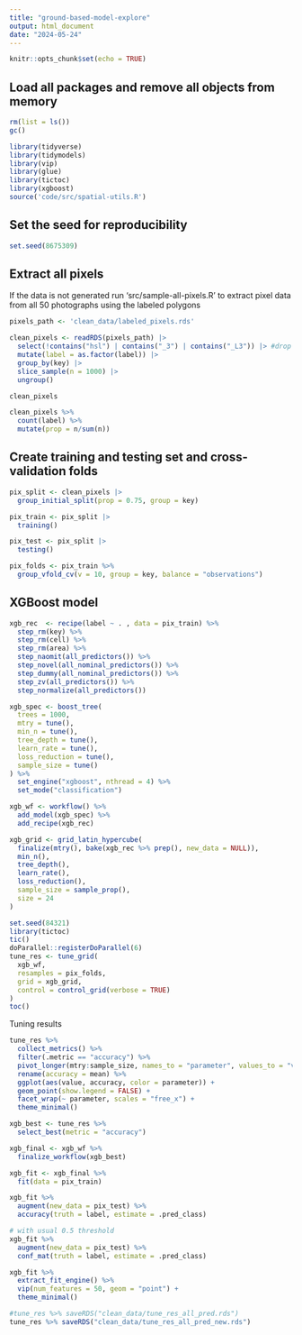 ```yaml
---
title: "ground-based-model-explore"
output: html_document
date: "2024-05-24"
---
```


```r
knitr::opts_chunk$set(echo = TRUE)
```

## Load all packages and remove all objects from memory

```r
rm(list = ls())
gc()
```

```r
library(tidyverse)
library(tidymodels)
library(vip)
library(glue)
library(tictoc)
library(xgboost)
source('code/src/spatial-utils.R')
```

## Set the seed for reproducibility

```r
set.seed(8675309)
```

## Extract all pixels

If the data is not generated run 'src/sample-all-pixels.R' to extract pixel data from all 50 photographs using the labeled polygons


```r
pixels_path <- 'clean_data/labeled_pixels.rds'

clean_pixels <- readRDS(pixels_path) |>
  select(!contains("hsl") | contains("_3") | contains("_L3")) |> #drop reduntant hs values
  mutate(label = as.factor(label)) |>
  group_by(key) |>
  slice_sample(n = 1000) |>
  ungroup()

clean_pixels
```

```r
clean_pixels %>% 
  count(label) %>% 
  mutate(prop = n/sum(n))
```


## Create training and testing set and cross-validation folds

```r
pix_split <- clean_pixels |>
  group_initial_split(prop = 0.75, group = key)

pix_train <- pix_split |>
  training()

pix_test <- pix_split |>
  testing()
```

```r
pix_folds <- pix_train %>%
  group_vfold_cv(v = 10, group = key, balance = "observations")
```

## XGBoost model

```r
xgb_rec  <- recipe(label ~ . , data = pix_train) %>%
  step_rm(key) %>%
  step_rm(cell) %>%
  step_rm(area) %>%
  step_naomit(all_predictors()) %>%
  step_novel(all_nominal_predictors()) %>%
  step_dummy(all_nominal_predictors()) %>%
  step_zv(all_predictors()) %>%
  step_normalize(all_predictors())
```

```r
xgb_spec <- boost_tree(
  trees = 1000,
  mtry = tune(),
  min_n = tune(),
  tree_depth = tune(),
  learn_rate = tune(),
  loss_reduction = tune(),
  sample_size = tune()
) %>%
  set_engine("xgboost", nthread = 4) %>%
  set_mode("classification")

xgb_wf <- workflow() %>%
  add_model(xgb_spec) %>%
  add_recipe(xgb_rec)

xgb_grid <- grid_latin_hypercube(
  finalize(mtry(), bake(xgb_rec %>% prep(), new_data = NULL)),
  min_n(),
  tree_depth(),
  learn_rate(),
  loss_reduction(),
  sample_size = sample_prop(),
  size = 24
)
```

```r
set.seed(84321)
library(tictoc)
tic()
doParallel::registerDoParallel(6)
tune_res <- tune_grid(
  xgb_wf,
  resamples = pix_folds,
  grid = xgb_grid,
  control = control_grid(verbose = TRUE)
)
toc()
```

Tuning results

```r
tune_res %>%
  collect_metrics() %>%
  filter(.metric == "accuracy") %>%
  pivot_longer(mtry:sample_size, names_to = "parameter", values_to = "value") %>%
  rename(accuracy = mean) %>%
  ggplot(aes(value, accuracy, color = parameter)) +
  geom_point(show.legend = FALSE) +
  facet_wrap(~ parameter, scales = "free_x") +
  theme_minimal()
```

```r
xgb_best <- tune_res %>%
  select_best(metric = "accuracy")

xgb_final <- xgb_wf %>%
  finalize_workflow(xgb_best)

xgb_fit <- xgb_final %>%
  fit(data = pix_train)

xgb_fit %>%
  augment(new_data = pix_test) %>%
  accuracy(truth = label, estimate = .pred_class)

# with usual 0.5 threshold
xgb_fit %>%
  augment(new_data = pix_test) %>%
  conf_mat(truth = label, estimate = .pred_class)

xgb_fit %>%
  extract_fit_engine() %>%
  vip(num_features = 50, geom = "point") +
  theme_minimal()
```

```r
#tune_res %>% saveRDS("clean_data/tune_res_all_pred.rds")
tune_res %>% saveRDS("clean_data/tune_res_all_pred_new.rds")
```